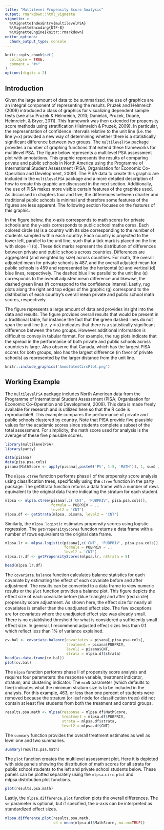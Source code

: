 ```yaml
---
title: "Multilevel Propensity Score Analysis"
output: rmarkdown::html_vignette
vignette: >
  %\VignetteIndexEntry{multilevelPSA}
  %\VignetteEncoding{UTF-8}
  %\VignetteEngine{knitr::rmarkdown}
editor_options: 
  chunk_output_type: console
---
```


```r
knitr::opts_chunk$set(
  collapse = TRUE,
  comment = "#>"
)
options(digits = 2)
```


## Introduction

Given the large amount of data to be summarized, the use of graphics are an integral component of representing the results. Pruzek and Helmreich (2009) introduced a class of graphics for visualizing dependent sample tests (see also Pruzek & Helmreich, 2010; Danielak, Pruzek, Doane, Helmreich, & Bryer, 2011). This framework was then extended for propensity score methods using stratification (Helmreich & Pruzek, 2009). In particular, the representation of confidence intervals relative to the unit line (i.e. the line y=x) provided a new way of determining whether there is a statistically significant diﬀerence between two groups. The `multilevelPSA` package provides a number of graphing functions that extend these frameworks for multilevel PSA. The figure below represents a multilevel PSA assessment plot with annotations. This graphic represents the results of comparing private and public schools in North America using the Programme of International Student Assessment (PISA; Organisation for Economic Co-Operation and Development, 2009). The PISA data to create this graphic are included in the `multilevelPSA` package and a more detailed description of how to create this graphic are discussed in the next section. Additionally, the use of PISA makes more visible certain features of the graphics used. As discussed in chapters four and five, the diﬀerences between charter and traditional public schools is minimal and therefore some features of the figures are less apparent. The following section focuses on the features of this graphic.

In the figure below, the *x*-axis corresponds to math scores for private schools and the y-axis corresponds to public school maths cores. Each colored circle (a) is a country with its size corresponding to the number of students sampled within each country. Each country is projected to the lower left, parallel to the unit line, such that a tick mark is placed on the line with slope -1 (b). These tick marks represent the distribution of diﬀerences between private and public schools across countries. Diﬀerences are aggregated (and weighted by size) across countries. For math, the overall adjusted mean for private schools is 487, and the overall adjusted mean for public schools is 459 and represented by the horizontal (c) and vertical (d) blue lines, respectively. The dashed blue line parallel to the unit line (e) corresponds to the overall adjusted mean diﬀerence and likewise, the dashed green lines (f) correspond to the confidence interval. Lastly, rug plots along the right and top edges of the graphic (g) correspond to the distribution of each country’s overall mean private and public school math scores, respectively.

The figure represents a large amount of data and provides insight into the data and results. The figure provides overall results that would be present in a traditional table, for instance the fact that the green dashed lines do not span the unit line (i.e. y = x) indicates that there is a statistically significant diﬀerence between the two groups. However additional information is diﬃcult to convey in tabular format. For example, the rug plots indicate that the spread in the performance of both private and public schools across countries is large. Also observe that Canada, which has the largest PISA scores for both groups, also has the largest diﬀerence (in favor of private schools) as represented by the larger distance from the unit line.

```r
knitr::include_graphics('AnnotatedCircPlot.png')
```

## Working Example

The `multilevelPSA` package includes North American data from the Programme of International Student Assessment (PISA; Organisation for Economic Co-Operation and Development, 2009). This data is made freely available for research and is utilized here so that the R code is reproducible9. This example compares the performance of private and public schools clustered by country. Note that PISA provide five plausible values for the academic scores since students complete a subset of the total assessment. For simplicity, the math score used for analysis is the average of these five plausible scores.

```r
library(multilevelPSA)
library(party)
```

```r
data(pisana)
data(pisa.psa.cols)
pisana$MathScore <- apply(pisana[,paste0('PV', 1:5, 'MATH')], 1, sum) / 5
```

The `mlpsa.ctree` function performs phase I of the propensity score analysis using classification trees, specifically using the `ctree` function in the party package. The getStrata function returns a data frame with a number of rows equivalent to the original data frame indicating the stratum for each student.

```r
mlpsa <- mlpsa.ctree(pisana[,c('CNT', 'PUBPRIV', pisa.psa.cols)], 
                     formula = PUBPRIV ~ ., 
                     level2 = 'CNT')
mlpsa.df <- getStrata(mlpsa, pisana, level2 = 'CNT')
```

Similarly, the `mlpsa.logistic` estimates propensity scores using logistic regression. The `getPropensityScores` function returns a data frame with a number of rows equivalent to the original data frame.

```r
mlpsa.lr <- mlpsa.logistic(pisana[,c('CNT', 'PUBPRIV', pisa.psa.cols)], 
                           formula = PUBPRIV ~ ., 
                           level2 = 'CNT')
mlpsa.lr.df <- getPropensityScores(mlpsa.lr, nStrata = 5)
```

```r
head(mlpsa.lr.df)
```

The `covariate.balance` function calculates balance statistics for each covariate by estimating the eﬀect of each covariate before and after adjustment. The results can be converted to a data frame to view numeric results or the `plot` function provides a balance plot. This figure depicts the eﬀect size of each covariate before (blue triangle) and after (red circle) propensity score adjustment. As shown here, the eﬀect size for nearly all covariates is smaller than the unadjusted eﬀect size. The few exceptions are for covariates where the unadjusted eﬀect size was already small. There is no established threshold for what is considered a suﬃciently small eﬀect size. In general, I recommend adjusted eﬀect sizes less than 0.1 which reflect less than 1% of variance explained.

```r
cv.bal <- covariate.balance(covariates = pisana[,pisa.psa.cols],
                            treatment = pisana$PUBPRIV,
                            level2 = pisana$CNT,
                            strata = mlpsa.df$strata)
head(as.data.frame(cv.bal))
plot(cv.bal)
```

The `mlpsa` function performs phase II of propensity score analysis and requires four parameters: the response variable, treatment indicator, stratum, and clustering indicator. The `minN` parameter (which defaults to five) indicates what the minimum stratum size is to be included in the analysis. For this example, 463, or less than one percent of students were removed because the stratum (or leaf node for classification trees) did not contain at least five students from both the treatment and control groups.

```r
results.psa.math <- mlpsa(response = mlpsa.df$MathScore,
                          treatment = mlpsa.df$PUBPRIV,
                          strata = mlpsa.df$strata,
                          level2 = mlpsa.df$CNT)
```

The `summary` function provides the overall treatment estimates as well as level one and two summaries.

```r
summary(results.psa.math)
```

The `plot` function creates the multilevel assessment plot. Here it is depicted with side panels showing the distribution of math scores for all strata for public school students to the left and private school students below. These panels can be plotted separately using the `mlpsa.circ.plot` and mlpsa.distribution.plot functions.

```r
plot(results.psa.math)
```

Lastly, the `mlpsa.difference.plot` function plots the overall diﬀerences. The `sd` parameter is optional, but if specified, the x-axis can be interpreted as standardized eﬀect sizes.

```r
mlpsa.difference.plot(results.psa.math, 
                      sd = mean(mlpsa.df$MathScore, na.rm=TRUE))
```

